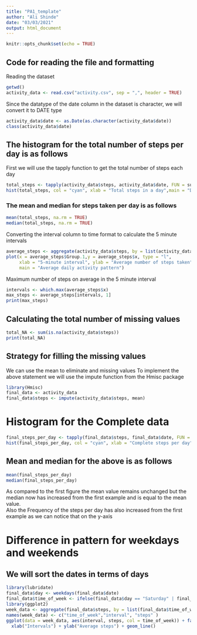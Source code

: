 ---
title: "PA1_template"
author: "Ali Shinde"
date: "03/03/2021"
output: html_document
---

```{r setup, include=FALSE}
knitr::opts_chunk$set(echo = TRUE)
```

## Code for reading the file and formatting  
Reading the dataset
```{r readData}
getwd()
activity_data <- read.csv("activity.csv", sep = ",", header = TRUE)
```
Since the datatype of the date column in the dataset is character, we will 
convert it to DATE type
```{r convertDate}
activity_data$date <- as.Date(as.character(activity_data$date))
class(activity_data$date)
```

## The histogram for the total number of steps per day is as follows
First we will use the tapply function to get the total number of steps
each day  
```{r total steps}
total_steps <- tapply(activity_data$steps, activity_data$date, FUN = sum)
hist(total_steps, col = "cyan", xlab = "Total steps in a day",main = "Distribution of steps")

```

### The mean and median for steps taken per day is as follows  
```{r meanAndmedian}
mean(total_steps, na.rm = TRUE)
median(total_steps, na.rm = TRUE)
```

Converting the interval column to time format to calculate the 5 minute 
intervals  
```{r linePlot}
average_steps <- aggregate(activity_data$steps, by = list(activity_data$interval), FUN = mean, na.rm = TRUE)
plot(x = average_steps$Group.1,y = average_steps$x, type = "l",
     xlab = "5-minute interval", ylab = "Average number of steps taken",
     main = "Average daily activity pattern")
```
Maximum number of steps on average in the 5 minute interval  
```{r}
intervals <- which.max(average_steps$x)
max_steps <- average_steps[intervals, 1]
print(max_steps)
```

## Calculating the total number of missing values  
```{r}
total_NA <- sum(is.na(activity_data$steps))
print(total_NA)
```
## Strategy for filling the missing values  
We can use the mean to eliminate and missing values 
To implement the above statement we will use the impute function from the Hmisc package 
```{r message=FALSE, warning=FALSE}
library(Hmisc)
final_data <- activity_data
final_data$steps <- impute(activity_data$steps, mean)
```
# Histogram for the Complete data  
```{r}
final_steps_per_day <- tapply(final_data$steps, final_data$date, FUN = sum)
hist(final_steps_per_day, col = "cyan", xlab = "Complete steps per day", main = "Complete distribution of steps")
```

## Mean and median for the above is as follows
```{r}
mean(final_steps_per_day)
median(final_steps_per_day)

```

As compared to the first figure the mean value remains unchanged but the median now has increased from the first example and is equal to the mean value.   
Also the Frequency of the steps per day has also increased from the first example as we can notice that on the y-axis

# Difference in pattern for weekdays and weekends  
## We will sort the dates in terms of days
```{r}
library(lubridate)
final_data$day <- weekdays(final_data$date) 
final_data$time_of_week <- ifelse(final_data$day == "Saturday" | final_data$day == "Sunday", "Weekend", "Weekday")
library(ggplot2)
week_data <- aggregate(final_data$steps, by = list(final_data$time_of_week, final_data$interval), FUN = mean)
names(week_data) <- c("time_of_week","interval", "steps" )
ggplot(data = week_data, aes(interval, steps, col = time_of_week)) + facet_grid(time_of_week ~.) +
  xlab("Intervals") + ylab("Average steps") + geom_line()
```



